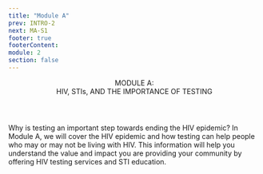 ```yaml
---
title: "Module A"
prev: INTRO-2
next: MA-S1
footer: true
footerContent:
module: 2
section: false
---
```


<Header>
  MODULE A: <br />
  <span className="text-red"> HIV, STIs, AND THE IMPORTANCE OF TESTING</span>
</Header>
<SubHeader>
  Why is testing an important step towards ending the HIV epidemic?
</SubHeader>
<SingleLayout>
  <DoubleLayout>
    <Pic
      className="h-[230px] w-[230px] 2xl:h-[463px] 2xl:w-[463px]"
      src="/lens.svg"
    />
    <PP className="text-lg 2xl:text-2rem font-sans text-[#707070]">
      <span className="font-medium text-red text-left text-lg 2xl:text-30px ">
        In Module A, we will cover the HIV epidemic
      </span>
      <span>
        and how testing can help people who may or may not be living with HIV.
        This information will help you understand the value and impact you are
        providing your community by offering HIV testing services and STI
        education.
      </span>
    </PP>
  </DoubleLayout>
</SingleLayout>
